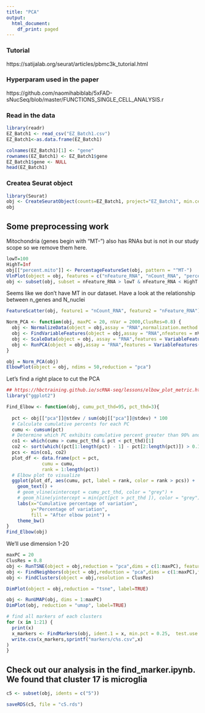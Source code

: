 ```yaml
---
title: "PCA"
output:
  html_document:
    df_print: paged
---
```


### Tutorial
https://satijalab.org/seurat/articles/pbmc3k_tutorial.html

### Hyperparam used in the paper
https://github.com/naomihabiblab/5xFAD-sNucSeq/blob/master/FUNCTIONS_SINGLE_CELL_ANALYSIS.r



### Read in the data

```r
library(readr)
EZ_Batch1 <- read_csv("EZ_Batch1.csv")
EZ_Batch1<-as.data.frame(EZ_Batch1)
```
```r
colnames(EZ_Batch1)[1] <- "gene"
rownames(EZ_Batch1) <- EZ_Batch1$gene
EZ_Batch1$gene <- NULL
head(EZ_Batch1)

```

### Createa Seurat object
```r
library(Seurat)
obj <- CreateSeuratObject(counts=EZ_Batch1, project="EZ_Batch1", min.cells = 5)
obj
```


## Some preprocessing work
Mitochondria (genes begin with "MT-") also has RNAs but is not in our study scope so we remove them here.
```r
lowT=100
HighT=Inf
obj[["percent.mito"]] <- PercentageFeatureSet(obj, pattern = "^MT-")
VlnPlot(object = obj, features = c("nFeature_RNA", "nCount_RNA", "percent.mito"), ncol = 3, pt.size = 0, group.by = "orig.ident", sort=FALSE)
obj <- subset(obj, subset = nFeature_RNA > lowT & nFeature_RNA < HighT & percent.mito < 0.05)
```
Seems like we don't have MT in our dataset. Have a look at the relationship between n_genes and N_nuclei
```r
FeatureScatter(obj, feature1 = "nCount_RNA", feature2 = "nFeature_RNA")
```
```r
Norm_PCA <- function(obj, maxPC = 20, nVar = 2000,ClusRes=0.8) {
  obj <- NormalizeData(object = obj,assay = "RNA",normalization.method = "LogNormalize")
  obj <- FindVariableFeatures(object = obj,assay = "RNA",nfeatures = nVar)
  obj <- ScaleData(object = obj, assay = "RNA",features = VariableFeatures(object = obj))
  obj <- RunPCA(object = obj,assay = "RNA",features = VariableFeatures(object = obj),npcs = 50,ndims.print = 6)
}

obj = Norm_PCA(obj)
ElbowPlot(object = obj, ndims = 50,reduction = "pca")
```

Let's find a right place to cut the PCA
```r
## https://hbctraining.github.io/scRNA-seq/lessons/elbow_plot_metric.html#:~:text=The%20elbow%20plot%20is%20helpful,the%20majority%20of%20the%20variation.
library("ggplot2")

Find_Elbow <- function(obj, cumu_pct_thd=95, pct_thd=3){
                       
  pct <- obj[["pca"]]@stdev / sum(obj[["pca"]]@stdev) * 100
  # Calculate cumulative percents for each PC
  cumu <- cumsum(pct)
  # Determine which PC exhibits cumulative percent greater than 90% and % variation associated with the PC as less than 5
  co1 <- which(cumu > cumu_pct_thd & pct < pct_thd)[1]
  co2 <- sort(which((pct[1:length(pct) - 1] - pct[2:length(pct)]) > 0.1), decreasing = T)[1] + 1
  pcs <- min(co1, co2)
  plot_df <- data.frame(pct = pct, 
             cumu = cumu, 
             rank = 1:length(pct))
  # Elbow plot to visualize 
  ggplot(plot_df, aes(cumu, pct, label = rank, color = rank > pcs)) + 
    geom_text() + 
    # geom_vline(xintercept = cumu_pct_thd, color = "grey") + 
    # geom_hline(yintercept = min(pct[pct > pct_thd ]), color = "grey") +
    labs(x="Cumulative percentage of variation", 
         y="Percentage of variation",
         fill = "After elbow point") + 
    theme_bw()
}
Find_Elbow(obj)
```
We'll use dimension 1-20
```r
maxPC = 20
ClusRes = 0.8
obj <- RunTSNE(object = obj,reduction = "pca",dims = c(1:maxPC), features = VariableFeatures(obj),tsne.method = "Rtsne")
obj <- FindNeighbors(object = obj,reduction = "pca",dims = c(1:maxPC),features = VariableFeatures(obj),k.param = 40)
obj <- FindClusters(object = obj,resolution = ClusRes)
```

```r
DimPlot(object = obj,reduction = "tsne", label=TRUE)
```


```r
obj <- RunUMAP(obj, dims = 1:maxPC)
DimPlot(obj, reduction = "umap", label=TRUE)
```

```r
# find all markers of each clusters
for (x in 1:21) {
  print(x)
  x_markers <- FindMarkers(obj, ident.1 = x, min.pct = 0.25,  test.use = "wilcox")
  write.csv(x_markers,sprintf("markers/c%s.csv",x)
)
}

```
## Check out our analysis in the find_marker.ipynb. We found that cluster 17 is microglia 


```r
c5 <- subset(obj, idents = c("5"))
```
```r
saveRDS(c5, file = "c5.rds")
```